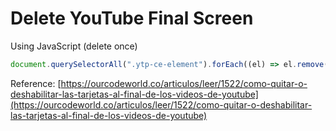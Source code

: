 # Delete YouTube Final Screen
Using JavaScript (delete once)

```js copy
document.querySelectorAll(".ytp-ce-element").forEach((el) => el.remove());
```

Reference: [https://ourcodeworld.co/articulos/leer/1522/como-quitar-o-deshabilitar-las-tarjetas-al-final-de-los-videos-de-youtube](https://ourcodeworld.co/articulos/leer/1522/como-quitar-o-deshabilitar-las-tarjetas-al-final-de-los-videos-de-youtube)
